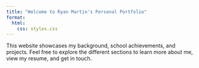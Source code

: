 ```yaml
---
title: "Welcome to Ryan Martin's Personal Portfolio"
format:
  html:
    css: styles.css
---
```


This website showcases my background, school achievements, and projects. Feel free to explore the different sections to learn more about me, view my resume, and get in touch.